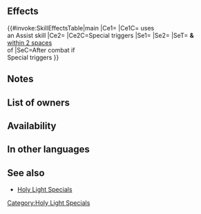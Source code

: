 {{Special
|tagid=SID_恐慌の聖光
|intID=3602
|exclusive=0
|canUseWeapon={{WeaponList|Colorless Staff}}
|canUseMove={{MoveList|All}}
|cost=500
|cooldown=2
|effect=If an Assist skill is used, unit's Special cooldown count does not go down. When Special triggers, boosts damage by 25% of foe's Res. (Calculates damage from staff after combat damage is added.) If Special is triggered during combat, inflicts Atk/Spd-6 and【Panic】on target and foes within 2 spaces of target after combat.<br><br>【Panic】<br>Converts bonuses on target into penalties through its next action.
|required=Miracle
|properties=random_owner,offensive_special
}}
==Effects==
{{#invoke:SkillEffectsTable|main
|Ce1={{Eft|No Special cooldown charge}}
|Ce1C={{Tgt|Unit}} uses<br>an Assist skill
|Ce2={{Eft|Damage Boost|25% of {{Tgt|Foe}}'s Res}}
|Ce2C=Special triggers
|Se1={{Eft|Penalties|Atk/Spd|6}}
|Se2={{SEt|Panic}}
|SeT={{Tgt|Target Foe}} '''&''' {{Tgt|Foes}}<br>[[within 2 spaces]]<br>of {{Tgt|Target Foe}}
|SeC=After combat if<br>Special triggers
}}
==Notes==
{{DamageBoost}}
{{After combat note}}
{{Penalties}}
{{Panic}}
==List of owners==
{{Skill Hero List}}
==Availability==
{{PassiveFocusList}}
{{PassiveDistributionList}}
{{PassiveCombatManualList}}
==In other languages==
{{OtherLanguages
|japanese=恐慌の聖光
|japaneseNotes=<i>Holy Light of Panic</i>
|german=Heilige Panik
|spanishEU=Pánico sagrado
|spanishLA=Pánico sagrado
|french=Panique sacrée
|italian=Panico divino
|chineseTW=恐慌的聖光
|portuguese=Pânico sagrado
}}
==See also==
{{See also skills|cond=Description LIKE '%deals damage =%\% of foe_s Res%' OR Description LIKE '%boosts damage by %\% of foe_s Res%'}}
* [[Holy Light Specials]]
{{Specials Navbox}}
[[Category:Holy Light Specials]]